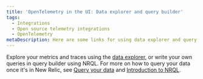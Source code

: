 ```yaml
---
title: 'OpenTelemetry in the UI: Data explorer and query builder'
tags:
  - Integrations
  - Open source telemetry integrations
  - OpenTelemetry
metaDescription: Here are some links for using data explorer and query builder to view your OpenTelemetry data.
---
```


Explore your metrics and traces using the [data explorer](/docs/query-your-data/explore-query-data/data-explorer/introduction-data-explorer), or write your own queries in query builder using NRQL. For more on how to query your data once it's in New Relic, see [Query your data](/docs/query-your-data/explore-query-data/explore-data/introduction-querying-new-relic-data) and [Introduction to NRQL](/docs/query-your-data/nrql-new-relic-query-language/get-started/introduction-nrql-new-relics-query-language).